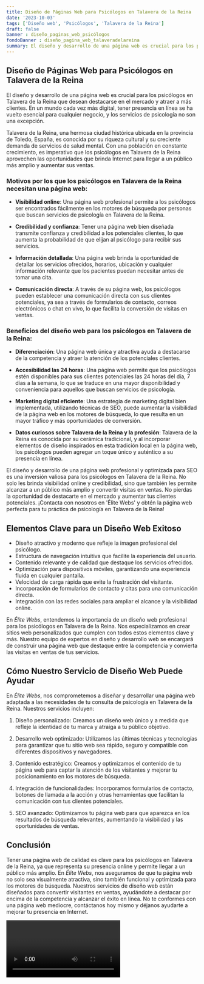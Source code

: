 ```yaml
---
title: Diseño de Páginas Web para Psicólogos en Talavera de la Reina
date: '2023-10-03'
tags: ['Diseño web', 'Psicólogos', 'Talavera de la Reina']
draft: false
banner : diseño_paginas_web_psicólogos
fondoBanner : diseño_pagina_web_talaveradelareina
summary: El diseño y desarrollo de una página web es crucial para los psicólogos en Talavera de la Reina que desean destacarse en el mercado y atraer a más clientes. En un mundo cada vez más digital, tener presencia en línea se ha vuelto esencial para cualquier negocio, y los servicios de psicología no son una excepción.
---
```


## Diseño de Páginas Web para Psicólogos en Talavera de la Reina

El diseño y desarrollo de una página web es crucial para los psicólogos en Talavera de la Reina que desean destacarse en el mercado y atraer a más clientes. En un mundo cada vez más digital, tener presencia en línea se ha vuelto esencial para cualquier negocio, y los servicios de psicología no son una excepción.

Talavera de la Reina, una hermosa ciudad histórica ubicada en la provincia de Toledo, España, es conocida por su riqueza cultural y su creciente demanda de servicios de salud mental. Con una población en constante crecimiento, es imperativo que los psicólogos en Talavera de la Reina aprovechen las oportunidades que brinda Internet para llegar a un público más amplio y aumentar sus ventas.

### Motivos por los que los psicólogos en Talavera de la Reina necesitan una página web:

- **Visibilidad online**: Una página web profesional permite a los psicólogos ser encontrados fácilmente en los motores de búsqueda por personas que buscan servicios de psicología en Talavera de la Reina.

- **Credibilidad y confianza**: Tener una página web bien diseñada transmite confianza y credibilidad a los potenciales clientes, lo que aumenta la probabilidad de que elijan al psicólogo para recibir sus servicios.

- **Información detallada**: Una página web brinda la oportunidad de detallar los servicios ofrecidos, horarios, ubicación y cualquier información relevante que los pacientes puedan necesitar antes de tomar una cita.

- **Comunicación directa**: A través de su página web, los psicólogos pueden establecer una comunicación directa con sus clientes potenciales, ya sea a través de formularios de contacto, correos electrónicos o chat en vivo, lo que facilita la conversión de visitas en ventas.

### Beneficios del diseño web para los psicólogos en Talavera de la Reina:

- **Diferenciación**: Una página web única y atractiva ayuda a destacarse de la competencia y atraer la atención de los potenciales clientes.

- **Accesibilidad las 24 horas**: Una página web permite que los psicólogos estén disponibles para sus clientes potenciales las 24 horas del día, 7 días a la semana, lo que se traduce en una mayor disponibilidad y conveniencia para aquellos que buscan servicios de psicología.

- **Marketing digital eficiente**: Una estrategia de marketing digital bien implementada, utilizando técnicas de SEO, puede aumentar la visibilidad de la página web en los motores de búsqueda, lo que resulta en un mayor tráfico y más oportunidades de conversión.

- **Datos curiosos sobre Talavera de la Reina y la profesión**: Talavera de la Reina es conocida por su cerámica tradicional, y al incorporar elementos de diseño inspirados en esta tradición local en la página web, los psicólogos pueden agregar un toque único y auténtico a su presencia en línea.

El diseño y desarrollo de una página web profesional y optimizada para SEO es una inversión valiosa para los psicólogos en Talavera de la Reina. No solo les brinda visibilidad online y credibilidad, sino que también les permite alcanzar a un público más amplio y convertir visitas en ventas. No pierdas la oportunidad de destacarte en el mercado y aumentar tus clientes potenciales. ¡Contacta con nosotros en 'Élite Webs' y obtén la página web perfecta para tu práctica de psicología en Talavera de la Reina!

<GifSeo />

<Cta />

## Elementos Clave para un Diseño Web Exitoso

- Diseño atractivo y moderno que refleje la imagen profesional del psicólogo.
- Estructura de navegación intuitiva que facilite la experiencia del usuario.
- Contenido relevante y de calidad que destaque los servicios ofrecidos.
- Optimización para dispositivos móviles, garantizando una experiencia fluida en cualquier pantalla.
- Velocidad de carga rápida que evite la frustración del visitante.
- Incorporación de formularios de contacto y citas para una comunicación directa.
- Integración con las redes sociales para ampliar el alcance y la visibilidad online.

En *Élite Webs*, entendemos la importancia de un diseño web profesional para los psicólogos en Talavera de la Reina. Nos especializamos en crear sitios web personalizados que cumplen con todos estos elementos clave y más. Nuestro equipo de expertos en diseño y desarrollo web se encargará de construir una página web que destaque entre la competencia y convierta las visitas en ventas de tus servicios.

## Cómo Nuestro Servicio de Diseño Web Puede Ayudar

En *Élite Webs*, nos comprometemos a diseñar y desarrollar una página web adaptada a las necesidades de tu consulta de psicología en Talavera de la Reina. Nuestros servicios incluyen:

1. Diseño personalizado: Creamos un diseño web único y a medida que refleje la identidad de tu marca y atraiga a tu público objetivo.

2. Desarrollo web optimizado: Utilizamos las últimas técnicas y tecnologías para garantizar que tu sitio web sea rápido, seguro y compatible con diferentes dispositivos y navegadores.

3. Contenido estratégico: Creamos y optimizamos el contenido de tu página web para captar la atención de los visitantes y mejorar tu posicionamiento en los motores de búsqueda.

4. Integración de funcionalidades: Incorporamos formularios de contacto, botones de llamada a la acción y otras herramientas que facilitan la comunicación con tus clientes potenciales.

5. SEO avanzado: Optimizamos tu página web para que aparezca en los resultados de búsqueda relevantes, aumentando la visibilidad y las oportunidades de ventas.

## Conclusión

Tener una página web de calidad es clave para los psicólogos en Talavera de la Reina, ya que representa su presencia online y permite llegar a un público más amplio. En *Élite Webs*, nos aseguramos de que tu página web no solo sea visualmente atractiva, sino también funcional y optimizada para los motores de búsqueda. Nuestros servicios de diseño web están diseñados para convertir visitantes en ventas, ayudándote a destacar por encima de la competencia y alcanzar el éxito en línea. No te conformes con una página web mediocre, contáctanos hoy mismo y déjanos ayudarte a mejorar tu presencia en Internet.

<Video />

<CtaBot job='Psicólogos' city='Talavera de la Reina'/>

<Gmaps query='Talavera de la Reina+españa+maps' />
